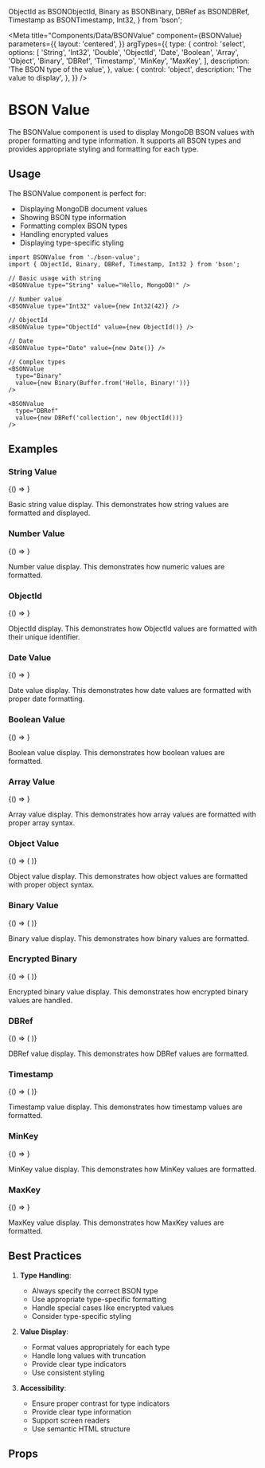   ObjectId as BSONObjectId,
  Binary as BSONBinary,
  DBRef as BSONDBRef,
  Timestamp as BSONTimestamp,
  Int32,
} from 'bson';

<Meta
  title="Components/Data/BSONValue"
  component={BSONValue}
  parameters={{
    layout: 'centered',
  }}
  argTypes={{
    type: {
      control: 'select',
      options: [
        'String',
        'Int32',
        'Double',
        'ObjectId',
        'Date',
        'Boolean',
        'Array',
        'Object',
        'Binary',
        'DBRef',
        'Timestamp',
        'MinKey',
        'MaxKey',
      ],
      description: 'The BSON type of the value',
    },
    value: {
      control: 'object',
      description: 'The value to display',
    },
  }}
/>

# BSON Value

The BSONValue component is used to display MongoDB BSON values with proper formatting and type information.
It supports all BSON types and provides appropriate styling and formatting for each type.

## Usage

The BSONValue component is perfect for:

- Displaying MongoDB document values
- Showing BSON type information
- Formatting complex BSON types
- Handling encrypted values
- Displaying type-specific styling

```tsx
import BSONValue from './bson-value';
import { ObjectId, Binary, DBRef, Timestamp, Int32 } from 'bson';

// Basic usage with string
<BSONValue type="String" value="Hello, MongoDB!" />

// Number value
<BSONValue type="Int32" value={new Int32(42)} />

// ObjectId
<BSONValue type="ObjectId" value={new ObjectId()} />

// Date
<BSONValue type="Date" value={new Date()} />

// Complex types
<BSONValue
  type="Binary"
  value={new Binary(Buffer.from('Hello, Binary!'))}
/>

<BSONValue
  type="DBRef"
  value={new DBRef('collection', new ObjectId())}
/>
```

## Examples

### String Value

<Story name="String">
  {() => <BSONValue type="String" value="Hello, MongoDB!" />}
</Story>

Basic string value display.
This demonstrates how string values are formatted and displayed.

### Number Value

<Story name="Number">
  {() => <BSONValue type="Int32" value={new Int32(42)} />}
</Story>

Number value display.
This demonstrates how numeric values are formatted.

### ObjectId

<Story name="ObjectId">
  {() => <BSONValue type="ObjectId" value={new BSONObjectId()} />}
</Story>

ObjectId display.
This demonstrates how ObjectId values are formatted with their unique identifier.

### Date Value

<Story name="DateValue">
  {() => <BSONValue type="Date" value={new Date()} />}
</Story>

Date value display.
This demonstrates how date values are formatted with proper date formatting.

### Boolean Value

<Story name="Boolean">{() => <BSONValue type="Boolean" value={true} />}</Story>

Boolean value display.
This demonstrates how boolean values are formatted.

### Array Value

<Story name="Array">
  {() => <BSONValue type="Array" value={[1, 2, 3, 'four', { five: 5 }]} />}
</Story>

Array value display.
This demonstrates how array values are formatted with proper array syntax.

### Object Value

<Story name="Object">
  {() => (
    <BSONValue type="Object" value={{ name: 'MongoDB', version: '6.0' }} />
  )}
</Story>

Object value display.
This demonstrates how object values are formatted with proper object syntax.

### Binary Value

<Story name="Binary">
  {() => (
    <BSONValue
      type="Binary"
      value={new BSONBinary(Buffer.from('Hello, Binary!'))}
    />
  )}
</Story>

Binary value display.
This demonstrates how binary values are formatted.

### Encrypted Binary

<Story name="EncryptedBinary">
  {() => (
    <BSONValue
      type="Binary"
      value={
        new BSONBinary(
          Buffer.from('encrypted data'),
          BSONBinary.SUBTYPE_ENCRYPTED
        )
      }
    />
  )}
</Story>

Encrypted binary value display.
This demonstrates how encrypted binary values are handled.

### DBRef

<Story name="DBRef">
  {() => (
    <BSONValue
      type="DBRef"
      value={new BSONDBRef('collection', new BSONObjectId())}
    />
  )}
</Story>

DBRef value display.
This demonstrates how DBRef values are formatted.

### Timestamp

<Story name="Timestamp">
  {() => (
    <BSONValue type="Timestamp" value={new BSONTimestamp({ t: 0, i: 0 })} />
  )}
</Story>

Timestamp value display.
This demonstrates how timestamp values are formatted.

### MinKey

<Story name="MinKey">{() => <BSONValue type="MinKey" />}</Story>

MinKey value display.
This demonstrates how MinKey values are formatted.

### MaxKey

<Story name="MaxKey">{() => <BSONValue type="MaxKey" />}</Story>

MaxKey value display.
This demonstrates how MaxKey values are formatted.

## Best Practices

1. **Type Handling**:

   - Always specify the correct BSON type
   - Use appropriate type-specific formatting
   - Handle special cases like encrypted values
   - Consider type-specific styling

2. **Value Display**:

   - Format values appropriately for each type
   - Handle long values with truncation
   - Provide clear type indicators
   - Use consistent styling

3. **Accessibility**:
   - Ensure proper contrast for type indicators
   - Provide clear type information
   - Support screen readers
   - Use semantic HTML structure

## Props

<Controls />
